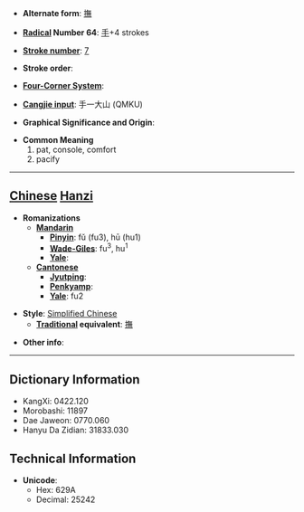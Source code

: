 * '''Alternate form''': [[撫]]

* '''[[Wiktionary:Chinese radical index| Radical]] Number 64''': [[Wiktionary:Chinese radical index 手|手]]+4 strokes

* '''[[Wiktionary:Chinese total strokes index|Stroke number]]''': [[Wiktionary:Chinese total strokes index 7|7]]

* '''Stroke order''': 

* '''[[Wiktionary:Chinese four corner index|Four-Corner System]]''': 

* '''[[Wiktionary:Chinese Cangjie index|Cangjie input]]''': 手一大山 (QMKU)

* '''Graphical Significance and Origin''': 

* '''Common Meaning'''
*#pat, console, comfort
*# pacify


----

== [[Chinese]] [[Hanzi]] ==

* '''Romanizations'''
** '''[[Mandarin]]'''
*** '''[[Pinyin]]''': fǔ (fu3), hū (hu1)
*** '''[[Wade-Giles]]''': fu<sup>3</sup>, hu<sup>1</sup>
*** '''[[Yale]]''': 
** '''[[Cantonese]]'''
*** '''[[Jyutping]]''':
*** '''[[Penkyamp]]''': 
*** '''[[Yale]]''': fu2

* '''Style''': [[Simplified Chinese]] 
** '''[[Traditional Chinese|Traditional]] equivalent''': [[撫]]

* '''Other info''': 

----

== Dictionary Information ==

* KangXi: 0422.120
* Morobashi: 11897
* Dae Jaweon: 0770.060
* Hanyu Da Zidian: 31833.030

== Technical Information ==

* '''Unicode''':
** Hex: 629A
** Decimal: 25242